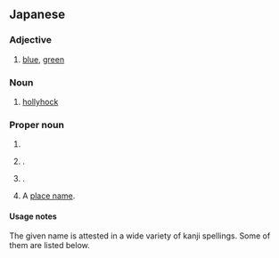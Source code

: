 ==Japanese==

===Adjective===
{{ja-adj|infl=i}}

# {{ja-def|青い|蒼い}} [[blue]], [[green]]

===Noun===
{{ja-noun}}

# {{ja-def|葵}} [[hollyhock]]

===Proper noun===
{{ja-pos|proper}}

# {{given name|ja|female}}
# {{ja-def|葵|蒼|碧|青|蒼井|青位|青井|青居}} {{surname|ja|nodot=1}}.
# {{ja-def|碧い}} {{surname|ja|nodot=1}}.
# {{ja-def|青井}} A [[place name]].

====Usage notes====
The given name is attested in a wide variety of kanji spellings. Some of them are listed below.
{{der4|ja|title=Kanji spellings of the name あおい|あお依|愛|葵|愛生|亜生|亜花|愛依|愛央|葵以|葵伊|葵依|葵威|葵維|葵衣|葵央|葵絵|葵生|葵唯|葵苺|粟生|亜緒伊|亜緒依|亜緒衣|亜生衣|亜麻依|亜麻衣|阿生衣|阿緒衣|愛央以|愛央依|愛音依|愛桜依|愛桜衣|愛緒依|愛緒衣|愛緒生|愛織姫|葵蒼碧|粟生生|安於生|安央依|安央維|安緒衣|安生|安生衣|杏桜衣|杏桜生|杏緒|瑛|夏葵|仰|仰日|空|空生|向葵|紺碧|彩桜|彩生|水|翠氷|晴天|青|青い|青依|青偉|青衣|青育|青空|青好|青生|扇以|扇依|扇衣|扇巳|相生|蒼|蒼以|蒼伊|蒼依|蒼惟|蒼維|蒼衣|蒼祈|蒼空|蒼彩|蒼生|蒼泉|蒼宙|蒼唯|蒼苺|暖穂生|文生伊|碧|碧以|碧依|碧偉|碧惟|碧維|碧衣|碧乙|碧音|碧海|碧彩|碧生|碧泉|碧妃|碧唯|碧苺|歩緒生|歩生|麻央衣|麻緒衣|明葵|明桜衣|明緒衣|明生|藍|藍以|藍伊|藍惟|藍衣|藍憩|藍生|藍唯|藍苺}}